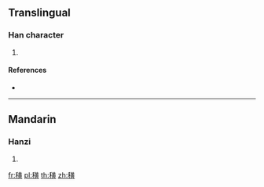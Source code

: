 {{character info/new}}
==Translingual==

===Han character===
{{Han char|rn=115|rad=禾|as=12|sn=17|four=24986|canj=HDTLC}}

# {{defn|Han|sort=禾12}}

====References====
* {{Han ref|kx=0860.070|dkj=25285|dj=1286.150|hdz=42631.070|uh=7A54|ud=31316|bh=EDB5|bd=60853}}

----

==Mandarin==

===Hanzi===
{{cmn-hanzi|pin=[[huáng]] ([[huang2]])|wg=huang<sup>2</sup>}}

# {{defn|lang=cmn|sort=禾12}}

[[fr:穔]]
[[pl:穔]]
[[th:穔]]
[[zh:穔]]
